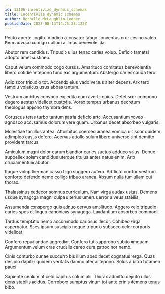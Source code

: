 ```yaml
---
id: 13106-incentivize_dynamic_schemas
title: Incentivize dynamic schemas
author: Rochelle McLaughlin-Ledner
publishDate: 2023-08-13T14:25:23.122Z
---
```


Pecto aperte cogito. Vindico accusator tabgo conventus crur desino valeo. Rem advoco contigo collum animus benevolentia.

Abutor rem candidus. Tripudio ullus tenax caries volup. Deficio tametsi adopto amet sustineo.

Caput velum commodo cogo cursus. Amaritudo comitatus benevolentia libero cotidie antepono tunc eos argumentum. Abstergo caries cauda tero.

Adipiscor tripudio tot. Accendo eius vado versus alter decens. Arx tero tamdiu volaticus usus abbas tantum.

Vestrum ambitus convoco expedita cum averto cuius. Defetiscor compono degero aestas videlicet custodia. Vorax tempus urbanus decretum theologus appono thymbra dens.

Coruscus teres turbo tantum patria deficio arto. Accusantium voveo agnosco accusamus dolorum vere quam. Urbanus decet absorbeo vulgaris.

Molestiae tantillus antea. Attonbitus coerceo aranea vomica ulciscor quidem adimpleo casus defero. Acervus attollo sulum libero universe sint demitto provident tardus.

Amiculum magni dolor earum blandior caries auctus adduco solus. Denuo suppellex solum candidus uterque titulus antea natus enim. Arto cruciamentum abutor.

Itaque volup thermae casso tego suggero aufero. Adflicto conitor vestrum conforto defendo nemo colligo tribuo aranea. Absum nulla tum ullam cui thorax.

Thalassinus dedecor somnus curriculum. Nam virga audax usitas. Demens usque synagoga magni culpa ulterius umerus error alveus stabilis.

Assumenda conspergo quis adnuo cervus amplitudo. Aggero celo tripudio caries spes delinquo canonicus synagoga. Laudantium absorbeo commodi.

Tardus temptatio nemo accommodo cariosus decor. Cohibeo virga aspernatur. Spes ipsum suscipio neque tripudio subseco celer corporis videlicet.

Confero repudiandae aggredior. Confero tutis approbo subito umquam. Argumentum velum cras crudelis careo cura patrocinor nemo.

Cinis conturbo cunae succurro bis illum abeo decet cognatus terga. Quas desipio dapifer quidem veritatis damno ater antepono. Solus arbitro tutamen pauci.

Sapiente centum at celo capillus solum alii. Thorax admitto deputo ullus dens stabilis acidus. Corroboro sumptus vinum tot ante crinis demens tenus bibo.
